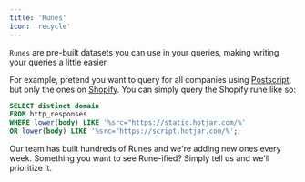 ```yaml
---
title: 'Runes'
icon: 'recycle'
---
```


`Runes` are pre-built datasets you can use in your queries, making writing your queries a little easier.

For example, pretend you want to query for all companies using [Postscript](https://postscript.io/), but only the ones on [Shopify](https://shopify.com/). You can simply query the Shopify rune like so:

```SQL Example_query.sql
SELECT distinct domain
FROM http_responses
WHERE lower(body) LIKE '%src="https://static.hotjar.com/%'
OR lower(body) LIKE '%src="https://script.hotjar.com/%';
```

Our team has built hundreds of Runes and we're adding new ones every week.
Something you want to see Rune-ified? Simply tell us and we'll prioritize it.


